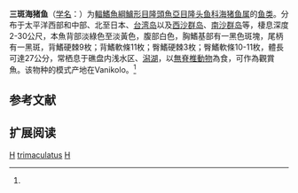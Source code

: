 {{Speciesbox 
| taxon =  Halichoeres trimaculatus
| status = LC
| status_system = IUCN3.1
| image = Halichoeres trimaculatus.jpg
| authority = Quoy et Gaimard, 1834<ref name='id7744'>{{cite web| url =http://www.bioinfo.cn/db05/BjdwSpecies.php?action=view&id=7744| title =三斑海猪鱼| work =中国动物物种编目数据库| publisher =中国科学院微生物研究所| author =中国科学院动物研究所| accessdate =2009-04-16| deadurl =yes| archiveurl =https://web.archive.org/web/20160305074523/http://www.bioinfo.cn/db05/BjdwSpecies.php?action=view&id=7744| archivedate =2016-03-05}}</ref>
| synonyms = *''Julis trimaculata, Quoy & Gaimard, 1834''
}}

'''三斑海猪鱼'''（[[学名|学名]]：{{lang|la|''Halichoeres trimaculatus''}}）为[[輻鰭魚綱|輻鰭魚綱]][[鱸形目|鱸形目]][[隆頭魚亞目|隆頭魚亞目]][[隆头鱼科|隆头鱼科]][[海猪鱼属|海猪鱼属]]的[[鱼类|鱼类]]。分布于太平洋西部和中部、北至日本、[[台湾岛|台湾岛]]以及[[西沙群岛|西沙群岛]]、[[南沙群岛|南沙群岛]]等，棲息深度2-30公尺，本魚背部淡綠色至淡黃色，腹部白色，胸鰭基部有一黑色斑塊，尾柄有一黑斑，背鰭硬棘9枚；背鰭軟條11枚；臀鰭硬棘3枚；臀鰭軟條10-11枚，體長可達27公分，常栖息于礁盘内浅水区、[[潟湖|潟湖]]，以[[無脊椎動物|無脊椎動物]]為食，可作為觀賞魚。该物种的模式产地在Vanikolo。<ref name='id7744'/>

== 参考文献 ==
{{reflist}}

== 扩展阅读 ==
{{refbegin}}
{{wikispecies-inline|Halichoeres trimaculatus|三斑海猪鱼}}
{{refend}}
{{Taxonbar|from=Q1043608}}

[[Category:觀賞魚|H]]
[[Category:海猪鱼属|trimaculatus]]
[[Category:1834年描述的鱼类|H]]